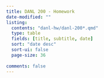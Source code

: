 ```yaml
---
title: DANL 200 - Homework
date-modified: ""
listing:
  contents: "danl-hw/danl-200*.qmd"
  type: table
  fields: [title, subtitle, date]
  sort: "date desc"
  sort-ui: false
  page-size: 36
  
comments: false
---
```

